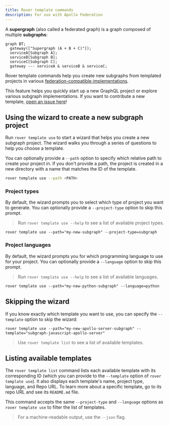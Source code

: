```yaml
---
title: Rover template commands
description: For use with Apollo Federation
---
```


A **supergraph** (also called a federated graph) is a graph composed of multiple **subgraphs**:

```mermaid
graph BT;
  gateway(["Supergraph (A + B + C)"]);
  serviceA[Subgraph A];
  serviceB[Subgraph B];
  serviceC[Subgraph C];
  gateway --- serviceA & serviceB & serviceC;
```

Rover template commands help you create new subgraphs from templated projects in various [federation-compatible implementations](/federation/supported-subgraphs).

This feature helps you quickly start up a new GraphQL project or explore various subgraph implementations. If you want to contribute a new template, [open an issue here](https://github.com/apollographql/rover/issues/new/choose)!

## Using the wizard to create a new subgraph project

Run `rover template use` to start a wizard that helps you create a new subgraph project. The wizard walks you through a series of questions to help you choose a template.

You can optionally provide a `--path` option to specify which relative path to create your project in. If you don't provide a path, the project is created in a new directory with a name that matches the ID of the template.

```bash
rover template use --path <PATH>
```

### Project types

By default, the wizard prompts you to select which type of project you want to generate. You can optionally provide a `--project-type` option to skip this prompt.

> Run `rover template use --help` to see a list of available project types.

```shell
rover template use --path="my-new-subgraph" --project-type=subgraph
```

### Project languages

By default, the wizard prompts you for which programming language to use for your project. You can optionally provide a `--language` option to skip this prompt.

> Run `rover template use --help` to see a list of available languages.

```shell
rover template use --path="my-new-python-subgraph" --language=python
```

## Skipping the wizard

If you know exactly which template you want to use, you can specify the `--template` option to skip the wizard:

```shell
rover template use --path="my-new-apollo-server-subgraph" --template="subgraph-javascript-apollo-server"
```

> Use `rover template list` to see a list of available templates.

## Listing available templates

The `rover template list` command lists each available template with its corresponding ID (which you can provide to the `--template` option of `rover template use`). It also displays each template's name, project type, language, and Repo URL. To learn more about a specific template, go to its repo URL and see its `README.md` file.

This command accepts the same `--project-type` and `--language` options as `rover template use` to filter the list of templates.

> For a machine-readable output, use the `--json` flag.
